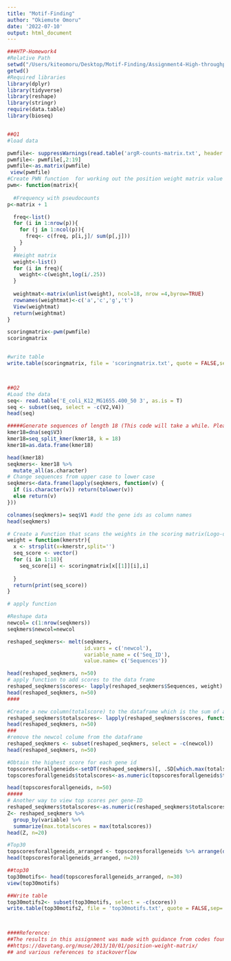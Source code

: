 ```yaml
---
title: "Motif-Finding"
author: "Okiemute Omoru"
date: '2022-07-10'
output: html_document
---
```




```r

###HTP-Homework4
#Relative Path
setwd("/Users/kiteomoru/Desktop/Motif-Finding/Assignment4-High-throughput")
getwd()
#Required libraries
library(dplyr)
library(tidyverse)
library(reshape)
library(stringr)
require(data.table)
library(bioseq)


##Q1
#load data 

pwmfile<- suppressWarnings(read.table('argR-counts-matrix.txt', header = F, sep = "\t",  row.names =1))
pwmfile<- pwmfile[,2:19]
pwmfile<-as.matrix(pwmfile)
 view(pwmfile)
#Create PWN function  for working out the position weight matrix value
pwm<- function(matrix){
  
  #Frequency with pseudocounts
p<-matrix + 1

  freq<-list()
  for (i in 1:nrow(p)){
    for (j in 1:ncol(p)){
      freq<- c(freq, p[i,j]/ sum(p[,j]))
    }
  }
  #Weight matrix
  weight<-list()
  for (i in freq){
    weight<-c(weight,log(i/.25))
  }
  
  weightmat<-matrix(unlist(weight), ncol=18, nrow =4,byrow=TRUE) 
  rownames(weightmat)<-c('a','c','g','t')
  View(weightmat)
  return(weightmat)
}

scoringmatrix<-pwm(pwmfile)
scoringmatrix


#write table
write.table(scoringmatrix, file = 'scoringmatrix.txt', quote = FALSE,sep='\t', col.names = NA)



##Q2
#Load the data
seq<- read.table('E_coli_K12_MG1655.400_50 3', as.is = T)
seq <- subset(seq, select = -c(V2,V4))
head(seq)

#####Generate sequences of length 18 (This code will take a while. Please be patient)
kmer18=dna(seq$V3)
kmer18=seq_split_kmer(kmer18, k = 18)
kmer18=as.data.frame(kmer18)

head(kmer18)
seqkmers<- kmer18 %>%
  mutate_all(as.character)
# Change sequences from upper case to lower case 
seqkmers<-data.frame(lapply(seqkmers, function(v) {
  if (is.character(v)) return(tolower(v))
  else return(v)
}))

colnames(seqkmers)= seq$V1 #add the gene ids as column names
head(seqkmers)

# Create a Function that scans the weights in the scoring matrix(Logo-odds Matrix) from q1 to identify binding sites in the data-frame
weight = function(kmerstr){
  x <- strsplit(x=kmerstr,split='')
  seq_score <- vector()
  for (i in 1:18){
    seq_score[i] <- scoringmatrix[x[[1]][i],i]
    
  }
  return(print(seq_score))
}

# apply function

#Reshape data
newcol= c(1:nrow(seqkmers))
seqkmers$newcol=newcol

reshaped_seqkmers<- melt(seqkmers, 
                         id.vars = c('newcol'),
                         variable_name = c('Seq_ID'),
                         value.name= c('Sequences'))

head(reshaped_seqkmers, n=50)
# apply function to add scores to the data frame
reshaped_seqkmers$scores<- lapply(reshaped_seqkmers$Sequences, weight) #Takes a while
head(reshaped_seqkmers, n=50)
####

#Create a new column(totalscore) to the dataframe which is the sum of all the scores
reshaped_seqkmers$totalscores<- lapply(reshaped_seqkmers$scores, function(a) sum(as.numeric(a)))
head(reshaped_seqkmers, n=50)
###
#remove the newcol colume from the dataframe
reshaped_seqkmers <- subset(reshaped_seqkmers, select = -c(newcol))
head(reshaped_seqkmers, n=50)

#Obtain the highest score for each gene id
topscoresforallgeneids<-setDT(reshaped_seqkmers)[, .SD[which.max(totalscores)], by= variable]
topscoresforallgeneids$totalscores<-as.numeric(topscoresforallgeneids$totalscores)

head(topscoresforallgeneids, n=50)
#####
# Another way to view top scores per gene-ID
reshaped_seqkmers$totalscores<-as.numeric(reshaped_seqkmers$totalscores)
Z<- reshaped_seqkmers %>%
  group_by(variable) %>%
  summarize(max.totalscores = max(totalscores))
head(Z, n=20)

#Top30
topscoresforallgeneids_arranged <- topscoresforallgeneids %>% arrange(desc(totalscores))
head(topscoresforallgeneids_arranged, n=20)

##top30
top30motifs<- head(topscoresforallgeneids_arranged, n=30)
view(top30motifs)

##Write table
top30motifs2<- subset(top30motifs, select = -c(scores))
write.table(top30motifs2, file = 'top30motifs.txt', quote = FALSE,sep='\t', col.names = NA)



####Reference:
##The results in this assignment was made with guidance from codes found in the website: 
##https://davetang.org/muse/2013/10/01/position-weight-matrix/ 
## and various references to stackoverflow







```

